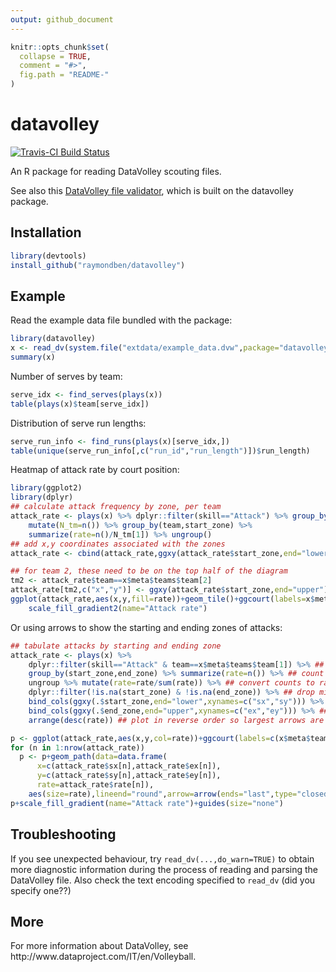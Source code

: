 ```yaml
---
output: github_document
---
```


<!-- README.md is generated from README.Rmd. Please edit that file -->

```r
knitr::opts_chunk$set(
  collapse = TRUE,
  comment = "#>",
  fig.path = "README-"
)
```

# datavolley

[![Travis-CI Build Status](https://travis-ci.org/raymondben/datavolley.svg?branch=master)](https://travis-ci.org/raymondben/datavolley)

An R package for reading DataVolley scouting files.

See also this [DataVolley file validator](https://untangl.shinyapps.io/dvalidate/), which is built on the datavolley package.

## Installation

```r
library(devtools)
install_github("raymondben/datavolley")
```

## Example

Read the example data file bundled with the package:
```r
library(datavolley)
x <- read_dv(system.file("extdata/example_data.dvw",package="datavolley"),insert_technical_timeouts=FALSE)
summary(x)
```

Number of serves by team:

```r
serve_idx <- find_serves(plays(x))
table(plays(x)$team[serve_idx])
```

Distribution of serve run lengths:

```r
serve_run_info <- find_runs(plays(x)[serve_idx,])
table(unique(serve_run_info[,c("run_id","run_length")])$run_length)
```

Heatmap of attack rate by court position:

```r
library(ggplot2)
library(dplyr)
## calculate attack frequency by zone, per team
attack_rate <- plays(x) %>% dplyr::filter(skill=="Attack") %>% group_by(team) %>%
    mutate(N_tm=n()) %>% group_by(team,start_zone) %>%
    summarize(rate=n()/N_tm[1]) %>% ungroup()
## add x,y coordinates associated with the zones
attack_rate <- cbind(attack_rate,ggxy(attack_rate$start_zone,end="lower"))

## for team 2, these need to be on the top half of the diagram
tm2 <- attack_rate$team==x$meta$teams$team[2]
attack_rate[tm2,c("x","y")] <- ggxy(attack_rate$start_zone,end="upper")[tm2,]
ggplot(attack_rate,aes(x,y,fill=rate))+geom_tile()+ggcourt(labels=x$meta$teams$team)+
    scale_fill_gradient2(name="Attack rate")
```

Or using arrows to show the starting and ending zones of attacks:

```r
## tabulate attacks by starting and ending zone
attack_rate <- plays(x) %>%
    dplyr::filter(skill=="Attack" & team==x$meta$teams$team[1]) %>% ## attacks from team 1
    group_by(start_zone,end_zone) %>% summarize(rate=n()) %>% ## count attacks by start, end zone
    ungroup %>% mutate(rate=rate/sum(rate)) %>% ## convert counts to rates
    dplyr::filter(!is.na(start_zone) & !is.na(end_zone)) %>% ## drop missing-zone-info-rows
    bind_cols(ggxy(.$start_zone,end="lower",xynames=c("sx","sy"))) %>% ## start_zone x,y coords
    bind_cols(ggxy(.$end_zone,end="upper",xynames=c("ex","ey"))) %>% ## end_zone x,y coords
    arrange(desc(rate)) ## plot in reverse order so largest arrows are on the bottom

p <- ggplot(attack_rate,aes(x,y,col=rate))+ggcourt(labels=c(x$meta$teams$team[1],""))
for (n in 1:nrow(attack_rate))
  p <- p+geom_path(data=data.frame(
      x=c(attack_rate$sx[n],attack_rate$ex[n]),
      y=c(attack_rate$sy[n],attack_rate$ey[n]),
      rate=attack_rate$rate[n]),
    aes(size=rate),lineend="round",arrow=arrow(ends="last",type="closed"))
p+scale_fill_gradient(name="Attack rate")+guides(size="none")
```

## Troubleshooting

If you see unexpected behaviour, try `read_dv(...,do_warn=TRUE)` to obtain more diagnostic information during the process of reading and parsing the DataVolley file. Also check the text encoding specified to `read_dv` (did you specify one??)


## More

For more information about DataVolley, see http://www.dataproject.com/IT/en/Volleyball.

